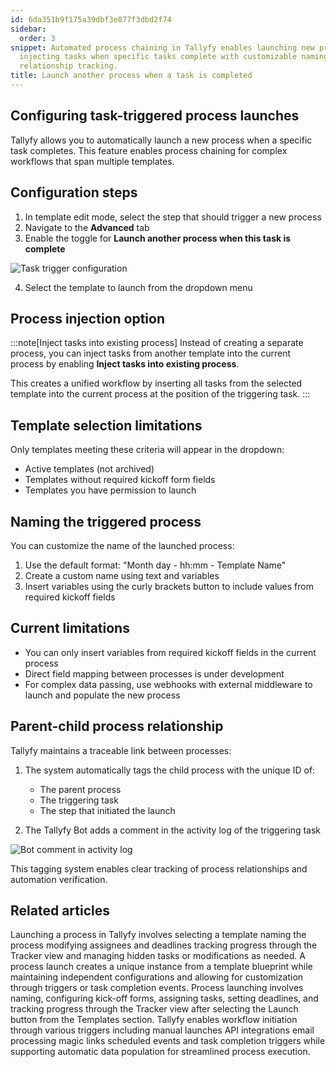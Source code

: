 ```yaml
---
id: 6da351b9f175a39dbf3e877f3dbd2f74
sidebar:
  order: 3
snippet: Automated process chaining in Tallyfy enables launching new processes or
  injecting tasks when specific tasks complete with customizable naming and parent-child
  relationship tracking.
title: Launch another process when a task is completed
---
```


## Configuring task-triggered process launches

Tallyfy allows you to automatically launch a new process when a specific task completes. This feature enables process chaining for complex workflows that span multiple templates.

## Configuration steps

1. In template edit mode, select the step that should trigger a new process
2. Navigate to the **Advanced** tab
3. Enable the toggle for **Launch another process when this task is complete**

![Task trigger configuration](https://screenshots.tallyfy.com/tallyfy%2Fpro%2Fdesktop-light-launch-process-when-task-completed.png)

4. Select the template to launch from the dropdown menu

## Process injection option

:::note[Inject tasks into existing process]
Instead of creating a separate process, you can inject tasks from another template into the current process by enabling **Inject tasks into existing process**.

This creates a unified workflow by inserting all tasks from the selected template into the current process at the position of the triggering task.
:::

## Template selection limitations

Only templates meeting these criteria will appear in the dropdown:
* Active templates (not archived)
* Templates without required kickoff form fields
* Templates you have permission to launch

## Naming the triggered process

You can customize the name of the launched process:

1. Use the default format: "Month day - hh:mm - Template Name"
2. Create a custom name using text and variables
3. Insert variables using the curly brackets button to include values from required kickoff fields

## Current limitations

* You can only insert variables from required kickoff fields in the current process
* Direct field mapping between processes is under development
* For complex data passing, use webhooks with external middleware to launch and populate the new process

## Parent-child process relationship

Tallyfy maintains a traceable link between processes:

1. The system automatically tags the child process with the unique ID of:
   * The parent process
   * The triggering task
   * The step that initiated the launch

2. The Tallyfy Bot adds a comment in the activity log of the triggering task

![Bot comment in activity log](https://screenshots.tallyfy.com/tallyfy/pro/desktop-light-show-bot-comment.png)

This tagging system enables clear tracking of process relationships and automation verification.


## Related articles
<CardGrid>
<LinkTitleCard header="<b>Launching > Launch manually</b>" href="/products/pro/launching/how-can-i-launch-a-process-in-tallyfy/" > Launching a process in Tallyfy involves selecting a template naming the process modifying assignees and deadlines tracking progress through the Tracker view and managing hidden tasks or modifications as needed. </LinkTitleCard>
<LinkTitleCard header="<b>Pro > Launching</b>" href="/products/pro/launching/" > A process launch creates a unique instance from a template blueprint while maintaining independent configurations and allowing for customization through triggers or task completion events. </LinkTitleCard>
<LinkTitleCard header="<b>Tutorials > Launch a process</b>" href="/products/pro/tutorials/your-first-process/" > Process launching involves naming, configuring kick-off forms, assigning tasks, setting deadlines, and tracking progress through the Tracker view after selecting the Launch button from the Templates section. </LinkTitleCard>
<LinkTitleCard header="<b>Launching > Triggers</b>" href="/products/pro/launching/triggers/" > Tallyfy enables workflow initiation through various triggers including manual launches API integrations email processing magic links scheduled events and task completion triggers while supporting automatic data population for streamlined process execution. </LinkTitleCard>
</CardGrid>